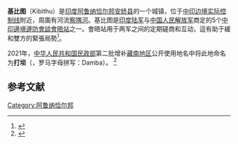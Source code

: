 {{Infobox settlement
| name                    = 基比图<br>Kibithu
| native_name_lang        = 
| other_name              = Kibithoo
| nickname                = 
| settlement_type         = 村
<!-- Commented out: | image_skyline           = File:Arunachal Pradesh Seal.svg -->
| image_alt               = 
| image_caption           = [[印度|印度]][[阿鲁纳恰尔邦|阿鲁纳恰尔邦]]
| pushpin_map             = India Arunachal Pradesh relief#India
| pushpin_label_position  = 
| pushpin_map_alt         = 
| pushpin_map_caption     = 基比图位於[[印度|印度]][[阿鲁纳恰尔邦|阿鲁纳恰尔邦]]的位置
| coordinates             = {{coord|28|16|49|N|97|01|04|E|display=inline,title}}
| subdivision_type        = 國家
| subdivision_name        = {{flagu|India}}
| subdivision_type1       = [[印度的邦和中央直辖区|印度的邦和中央直辖区]]
| subdivision_name1       = [[阿鲁纳恰尔邦|阿鲁纳恰尔邦]]
| subdivision_type2       = [[印度县级行政区划|印度县级行政区划]]
| subdivision_name2       = [[安娇县|安娇县]]
| established_title       = <!-- Established -->
| established_date        = 
| founder                 = 
| named_for               = 
| government_type         = 
| governing_body          = 
| unit_pref               = Metric
| area_footnotes          = 
| area_rank               = 
| area_total_km2          = 
| elevation_footnotes     = 
| elevation_m             = 1240
| population_total        = 
| population_as_of        = 
| population_rank         = 
| population_density_km2  = auto
| population_demonym      = 
| population_footnotes    = 
| demographics_type1      = 語言
| demographics1_title1    = 官方
| demographics1_info1     = [[英语|英语]]
| timezone1               = [[印度標準時間|印度標準時間]]
| utc_offset1             = +05:30
| postal_code_type        = <!-- {{link-en||Postal Index Number}} -->
| postal_code             = 
| registration_plate      =
| website                 = 
| iso_code                = [[ISO_3166-2:IN|ISO 3166-2:IN]]
| footnotes               =
}}
{{OSM Location map
| coord = {{coord|28|16|49|N|97|01|04|E}}   <!-- Map center -->
| float = right                   <!-- float = left -->
| zoom = 10
| width = 275
| height = 275
| caption = <center> 基比图位於[[中印边境实际控制线|中印边境实际控制线]]附近 </center>
<!-- Kibithu -->
| label = Kibithu 
| mark-title = Kibithu 
| mark-description = vlliage and Indian border force camp with helipad 
| mark-coord = {{coord|28|16|49|N|97|01|04|E}} 
| mark = Green pog.svg  <!-- Wtlogo2.png -->
| mark-size = 10
| mark-image = 
| label-size = 10
| label-color = dark grey
| label-pos = right 
| shape = 
| shape-color = 
| shape-outline = 
}}'''基比图'''（Kibithu）是[[印度|印度]][[阿鲁纳恰尔邦|阿鲁纳恰尔邦]][[安娇县|安娇县]]的一个城镇，位于[[中印边境实际控制线|中印边境实际控制线]]附近，周圍有河流[[察隅河|察隅河]]。基比图是[[印度陆军|印度陆军]]与[[中国人民解放军|中国人民解放军]]商定的5个[[中印邊境邊防會談會晤站|中印邊境邊防會談會晤站]]之一。會晤站用于两军之间的定期磋商和互动，這有助于緩和雙方的緊張局勢<ref>{{Cite web|title=Indian soldiers prevent Chinese troops from constructing road in Arunacha|url=http://timesofindia.indiatimes.com/india/Indian-soldiers-prevent-Chinese-troops-from-constructing-road-in-Arunachal/articleshow/44953671.cms/|date=28 October 2014|publisher=Times of India|archiveurl=https://web.archive.org/web/20141030232500/http://timesofindia.indiatimes.com/india/Indian-soldiers-prevent-Chinese-troops-from-constructing-road-in-Arunachal/articleshow/44953671.cms|archivedate=2014-10-30|accessdate=2020-12-19|dead-url=no}}</ref>。

2021年，[[中华人民共和国民政部|中华人民共和国民政部]]第二批增补[[藏南地区|藏南地区]]公开使用地名中将此地命名为'''打坝'''（{{bo|གཏམས་པ།|w=|t=}}，罗马字母拼写：Damba）。 <ref>{{cite web |title=中华人民共和国民政部关于增补藏南地区公开使用地名（第一批）的公告 |url=http://xxgk.mca.gov.cn/n164/n230/n239/c15211/part/6564.pdf |website=中华人民共和国民政部 |accessdate=2021-12-31 |archive-date=2021-12-31 |archive-url=https://web.archive.org/web/20211231061631/http://xxgk.mca.gov.cn/n164/n230/n239/c15211/part/6564.pdf |dead-url=no }}</ref>
== 参考文献 ==
{{Reflist}}

[[Category:阿鲁纳恰尔邦|Category:阿鲁纳恰尔邦]]